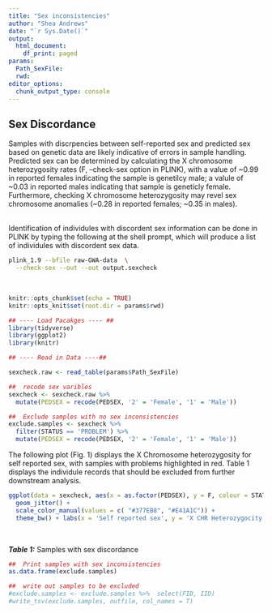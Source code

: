 ```yaml
---
title: "Sex inconsistencies"
author: "Shea Andrews"
date: "`r Sys.Date()`"
output:
  html_document:
    df_print: paged
params:
  Path_SexFile: 
  rwd:
editor_options: 
  chunk_output_type: console
---
```


## Sex Discordance 

Samples with discrpencies between self-reported sex and predicted sex based on genetic data are likely indicative of errors in sample handling. Predicted sex can be determined by calculating the X chromosome heterozygosity rates (F, --check-sex option in PLINK), with a value of ~0.99 in reported females indicating the sample is genetilcy male; a valule of ~0.03 in reported males indicating that sample is geneticly female. Furthermore, checking X chromosome heterozygosity may revel sex chromosome anomalies (~0.28 in reported females; ~0.35 in males).  
<br> 

Identification of individules with discordent sex information can be done in PLINK by typing the following at the shell prompt, which will produce a list of individules with discordent sex data.
```bash
plink_1.9 --bfile raw-GWA-data  \
  --check-sex --out --out output.sexcheck
```
<br> 

```r
knitr::opts_chunk$set(echo = TRUE)
knitr::opts_knit$set(root.dir = params$rwd)

## ---- Load Pacakges ---- ##
library(tidyverse)
library(ggplot2)
library(knitr)
```

```r
## ---- Read in Data ----##

sexcheck.raw <- read_table(params$Path_SexFile)

##  recode sex varibles
sexcheck <- sexcheck.raw %>%
  mutate(PEDSEX = recode(PEDSEX, '2' = 'Female', '1' = 'Male'))

##  Exclude samples with no sex inconsistencies
exclude.samples <- sexcheck %>% 
  filter(STATUS == 'PROBLEM') %>% 
  mutate(PEDSEX = recode(PEDSEX, '2' = 'Female', '1' = 'Male'))
```

The following plot (Fig. 1) displays the X Chromosome heterozygosity for self reported sex, with samples with problems highlighted in red. Table 1 displays the individule records that should be excluded from further downstream analysis.
```r
ggplot(data = sexcheck, aes(x = as.factor(PEDSEX), y = F, colour = STATUS, shape = STATUS)) + 
  geom_jitter() + 
  scale_color_manual(values = c( "#377EB8", "#E41A1C")) + 
  theme_bw() + labs(x = 'Self reported sex', y = 'X CHR Heterozygocity (F)') + theme(legend.position="bottom")
```
<br>

***Table 1:*** Samples with sex discordance
```r
##  Print samples with sex inconsistencies
as.data.frame(exclude.samples) 

```


```r

##  write out samples to be excluded
#exclude.samples <- exclude.samples %>%  select(FID, IID)
#write_tsv(exclude.samples, outfile, col_names = T)

```
<br>
